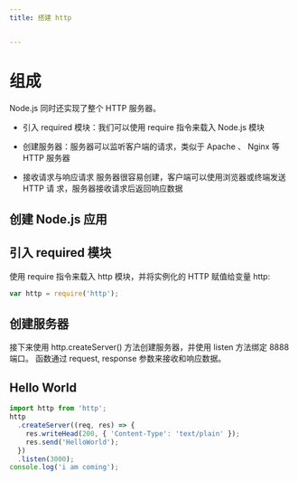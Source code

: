 ```yaml
---
title: 搭建 http


---
```


# 组成

Node.js 同时还实现了整个 HTTP 服务器。

- 引入 required 模块：我们可以使用 require 指令来载入 Node.js 模块
- 创建服务器：服务器可以监听客户端的请求，类似于 Apache 、 Nginx 等 HTTP 服务器

- 接收请求与响应请求 服务器很容易创建，客户端可以使用浏览器或终端发送 HTTP 请
  求，服务器接收请求后返回响应数据

## 创建 Node.js 应用

## 引入 required 模块

使用 require 指令来载入 http 模块，并将实例化的 HTTP 赋值给变量 http:

```js
var http = require('http');
```

## 创建服务器

接下来使用 http.createServer() 方法创建服务器，并使用 listen 方法绑定 8888 端口。 函数通过 request, response 参数来接收和响应数据。

## Hello World

```js
import http from 'http';
http
  .createServer((req, res) => {
    res.writeHead(200, { 'Content-Type': 'text/plain' });
    res.send('HelloWorld');
  })
  .listen(3000);
console.log('i am coming');
```

            